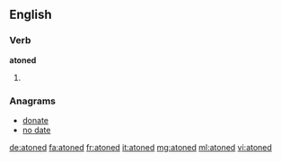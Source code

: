 ==English==

===Verb===
'''atoned'''

# {{past of|atone}}

===Anagrams===
* [[donate#English|donate]]
* [[no date#English|no date]]

[[de:atoned]]
[[fa:atoned]]
[[fr:atoned]]
[[it:atoned]]
[[mg:atoned]]
[[ml:atoned]]
[[vi:atoned]]